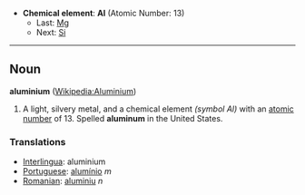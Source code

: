 *'''Chemical element''': '''Al''' (Atomic Number: 13)
**Last: [[Magnesium|Mg]]
**Next: [[Silicon|Si]]
----
== Noun ==
'''aluminium''' ([[en:Aluminium|Wikipedia:Aluminium]])

# A light, silvery metal, and a chemical element ''(symbol Al)'' with an [[atomic number]] of 13.  Spelled '''aluminum''' in the United States.

===Translations===
*[[Interlingua]]: aluminium
*[[Portuguese]]: [[alumínio]] ''m''
*[[Romanian]]: [[aluminiu]] ''n''